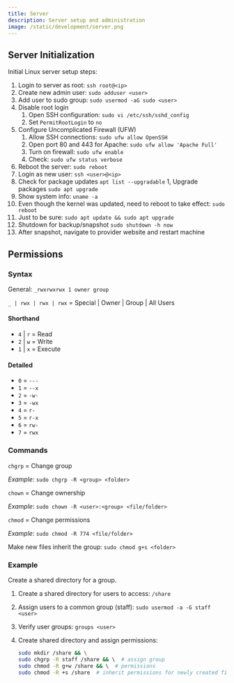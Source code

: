 ```yaml
---
title: Server
description: Server setup and administration
image: /static/development/server.png
---
```


## Server Initialization

Initial Linux server setup steps:

1. Login to server as root: `ssh root@<ip>`
1. Create new admin user: `sudo adduser <user>`
1. Add user to sudo group: `sudo usermod -aG sudo <user>`
1. Disable root login
    1. Open SSH configuration: `sudo vi /etc/ssh/sshd_config`
    1. Set `PermitRootLogin` to `no`
1. Configure Uncomplicated Firewall (UFW)
    1. Allow SSH connections: `sudo ufw allow OpenSSH`
    1. Open port 80 and 443 for Apache: `sudo ufw allow 'Apache Full'`
    1. Turn on firewall: `sudo ufw enable`
    1. Check: `sudo ufw status verbose`
1. Reboot the server: `sudo reboot`
1. Login as new user: `ssh <user>@<ip>`
1. Check for package updates `apt list --upgradable`
1, Upgrade packages `sudo apt upgrade`
1. Show system info: `uname -a`
1. Even though the kernel was updated, need to reboot to take effect: `sudo reboot`
1. Just to be sure: `sudo apt update && sudo apt upgrade`
1. Shutdown for backup/snapshot `sudo shutdown -h now`
1. After snapshot, navigate to provider website and restart machine

## Permissions

### Syntax

General: `_rwxrwxrwx 1 owner group`

`_ | rwx | rwx | rwx` = Special | Owner | Group | All Users

#### Shorthand

- `4` | `r` = Read
- `2` | `w` = Write
- `1` | `x` = Execute

#### Detailed

- `0` = `---`
- `1` = `--x`
- `2` = `-w-`
- `3` = `-wx`
- `4` = `r-`
- `5` = `r-x`
- `6` = `rw-`
- `7` = `rwx`

### Commands

`chgrp` = Change group

_Example_: `sudo chgrp -R <group> <folder>`

`chown` = Change ownership

_Example_: `sudo chown -R <user>:<group> <file/folder>`

`chmod` = Change permissions

_Example_: `sudo chmod -R 774 <file/folder>`

Make new files inherit the group: `sudo chmod g+s <folder>`

### Example

Create a shared directory for a group.

1. Create a shared directory for users to access: `/share`

1. Assign users to a common group (staff): `sudo usermod -a -G staff <user>`

1. Verify user groups: `groups <user>`

1. Create shared directory and assign permissions:

    ```bash
    sudo mkdir /share && \
    sudo chgrp -R staff /share && \  # assign group
    sudo chmod -R g+w /share && \  # permissions
    sudo chmod -R +s /share  # inherit permissions for newly created files/folders
    ```
